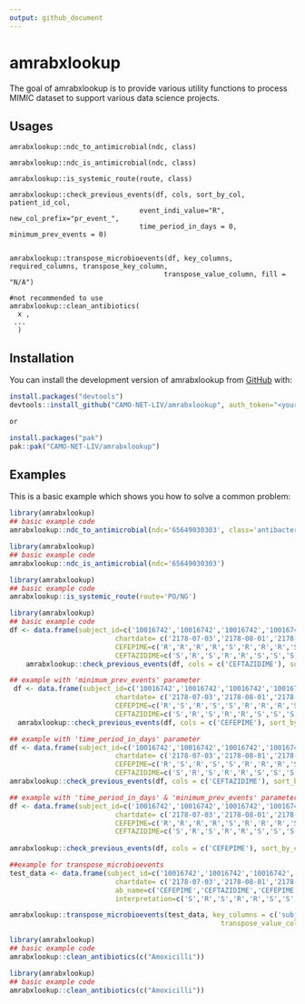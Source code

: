 ```yaml
---
output: github_document
---
```


# amrabxlookup

<!-- badges: start -->

<!-- badges: end -->

The goal of amrabxlookup is to provide various utility functions to process MIMIC dataset to support various data science projects.

## Usages

```                               
amrabxlookup::ndc_to_antimicrobial(ndc, class)   

amrabxlookup::ndc_is_antimicrobial(ndc, class)  

amrabxlookup::is_systemic_route(route, class)  

amrabxlookup::check_previous_events(df, cols, sort_by_col, patient_id_col,
                                event_indi_value="R", new_col_prefix="pr_event_", 
                                time_period_in_days = 0, minimum_prev_events = 0)
  

amrabxlookup::transpose_microbioevents(df, key_columns, required_columns, transpose_key_column,
                                      transpose_value_column, fill = "N/A")  
                                      
#not recommended to use                                      
amrabxlookup::clean_antibiotics(
  x ,
 ... 
  )
```


## Installation

You can install the development version of amrabxlookup from [GitHub](https://github.com/) with:

``` r
install.packages("devtools")
devtools::install_github("CAMO-NET-LIV/amrabxlookup", auth_token="<your_personal_access_token>")

or

install.packages("pak")
pak::pak("CAMO-NET-LIV/amrabxlookup")

```

## Examples

This is a basic example which shows you how to solve a common problem:

```r
library(amrabxlookup)
## basic example code
amrabxlookup::ndc_to_antimicrobial(ndc='65649030303', class='antibacterial')

```

```r
library(amrabxlookup)
## basic example code
amrabxlookup::ndc_is_antimicrobial(ndc='65649030303')
```

```r
library(amrabxlookup)
## basic example code
amrabxlookup::is_systemic_route(route='PO/NG')
```

```r
library(amrabxlookup)
## basic example code
df <- data.frame(subject_id=c('10016742','10016742','10016742','10016742','10016742','10038332','10038332','10038332','10038332','10038332','10038332'),
                          chartdate= c('2178-07-03','2178-08-01','2178-08-01','2178-08-01','2178-09-25','2164-07-31','2164-12-22','2164-12-22','2165-01-07','2165-04-17','2165-05-05'),
                          CEFEPIME=c('R','R','R','R','S','R','R','R','S','S','S'),
                          CEFTAZIDIME=c('S','R','S','R','R','S','S','S','R','R','S'))
    amrabxlookup::check_previous_events(df, cols = c('CEFTAZIDIME'), sort_by_col = 'chartdate', patient_id_col = 'subject_id', event_indi_value='R')
```

```r
## example with 'minimum_prev_events' parameter
 df <- data.frame(subject_id=c('10016742','10016742','10016742','10016742','10016742','10038332','10038332','10038332','10038332','10038332','10038332'),
                          chartdate= c('2178-07-03','2178-08-01','2178-07-22','2178-08-03','2178-09-25','2164-07-31','2164-12-22','2164-12-22','2165-01-07','2165-04-17','2165-05-05'),
                          CEFEPIME=c('R','S','R','S','S','R','R','R','S','S','S'),
                          CEFTAZIDIME=c('S','R','S','R','R','S','S','S','R','R','S'))
  amrabxlookup::check_previous_events(df, cols = c('CEFEPIME'), sort_by_col = 'chartdate', patient_id_col = 'subject_id', minimum_prev_events = 2)

```

```r
## example with 'time_period_in_days' parameter
df <- data.frame(subject_id=c('10016742','10016742','10016742','10016742','10016742','10038332','10038332','10038332','10038332','10038332','10038332'),
                          chartdate= c('2178-07-03','2178-08-01','2178-07-22','2178-08-03','2178-09-25','2164-07-31','2164-12-22','2164-12-22','2165-01-07','2165-04-17','2165-05-05'),
                          CEFEPIME=c('R','S','R','S','S','R','R','R','S','S','S'),
                          CEFTAZIDIME=c('S','R','S','R','R','S','S','S','R','R','S'))
amrabxlookup::check_previous_events(df, cols = c('CEFTAZIDIME'), sort_by_col = 'chartdate', patient_id_col = 'subject_id', time_period_in_days = 25)


```

```r
## example with 'time_period_in_days' & 'minimum_prev_events' parameters
df <- data.frame(subject_id=c('10016742','10016742','10016742','10016742','10016742','10038332','10038332','10038332','10038332','10038332','10038332'),
                          chartdate= c('2178-07-03','2178-08-01','2178-08-01','2178-08-01','2178-09-25','2164-07-31','2164-12-22','2164-12-22','2165-01-07','2165-04-17','2165-05-05'),
                          CEFEPIME=c('R','R','R','R','S','R','R','R','S','S','S'),
                          CEFTAZIDIME=c('S','R','S','R','R','S','S','S','R','R','S'))
                          
amrabxlookup::check_previous_events(df, cols = c('CEFEPIME'), sort_by_col = 'chartdate', patient_id_col = 'subject_id', time_period_in_days = 62, minimum_prev_events = 2)


```

```r
##example for transpose_microbioevents
test_data <- data.frame(subject_id=c('10016742','10016742','10016742','10016742','10016742','10038332','10038332','10038332','10038332','10038332','10038332'),
                          chartdate= c('2178-07-03','2178-08-01','2178-08-01','2178-08-01','2178-09-25','2164-07-31','2164-12-22','2164-12-22','2165-01-07','2165-04-17','2165-05-05'),
                          ab_name=c('CEFEPIME','CEFTAZIDIME','CEFEPIME','CEFEPIME','CEFTAZIDIME','CEFTAZIDIME','CEFEPIME','CEFEPIME','CEFTAZIDIME','CEFTAZIDIME','CEFEPIME'),
                          interpretation=c('S','R','S','R','R','S','S','S','R','R','S'))

amrabxlookup::transpose_microbioevents(test_data, key_columns = c('subject_id','chartdate','ab_name') , required_columns =c('subject_id','chartdate'), transpose_key_column = 'ab_name',
                                                    transpose_value_column = 'interpretation', fill = "N/A", non_empty_filter_column='subject_id')
```


```r
library(amrabxlookup)
## basic example code
amrabxlookup::clean_antibiotics(c("Amoxicilli"))

```


```r
library(amrabxlookup)
## basic example code
amrabxlookup::clean_antibiotics(c("Amoxicilli"))

```

